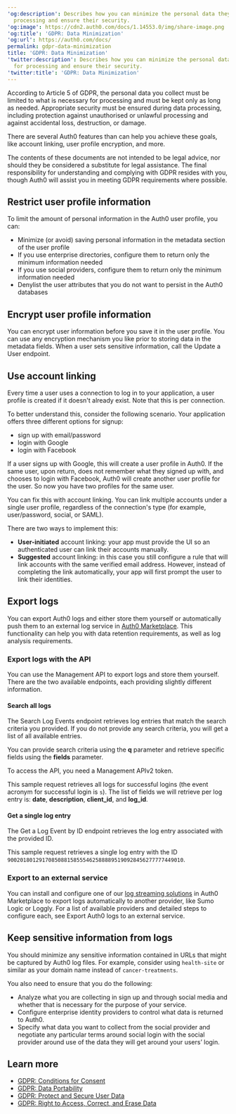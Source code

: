 ---
'og:description': Describes how you can minimize the personal data they collect for
  processing and ensure their security.
'og:image': https://cdn2.auth0.com/docs/1.14553.0/img/share-image.png
'og:title': 'GDPR: Data Minimization'
'og:url': https://auth0.com/docs/
permalink: gdpr-data-minimization
title: 'GDPR: Data Minimization'
'twitter:description': Describes how you can minimize the personal data they collect
  for processing and ensure their security.
'twitter:title': 'GDPR: Data Minimization'
---
According to Article 5 of GDPR, the personal data you collect must be limited to what is necessary for processing and must be kept only as long as needed. Appropriate security must be ensured during data processing, including protection against unauthorised or unlawful processing and against accidental loss, destruction, or damage.

There are several Auth0 features than can help you achieve these goals, like account linking, user profile encryption, and more.

<Callout icon="file-lines" color="#0EA5E9" iconType="regular">

The contents of these documents are not intended to be legal advice, nor should they be considered a substitute for legal assistance. The final responsibility for understanding and complying with GDPR resides with you, though Auth0 will assist you in meeting GDPR requirements where possible.

</Callout>

## Restrict user profile information

To limit the amount of personal information in the Auth0 user profile, you can:

* Minimize (or avoid) saving personal information in the metadata section of the user profile
* If you use enterprise directories, configure them to return only the minimum information needed
* If you use social providers, configure them to return only the minimum information needed
* Denylist the user attributes that you do not want to persist in the Auth0 databases

## Encrypt user profile information

You can encrypt user information before you save it in the user profile. You can use any encryption mechanism you like prior to storing data in the metadata fields. When a user sets sensitive information, call the Update a User endpoint.

## Use account linking

Every time a user uses a connection to log in to your application, a user profile is created if it doesn't already exist. Note that this is per connection.

To better understand this, consider the following scenario. Your application offers three different options for signup:

* sign up with email/password
* login with Google
* login with Facebook

If a user signs up with Google, this will create a user profile in Auth0. If the same user, upon return, does not remember what they signed up with, and chooses to login with Facebook, Auth0 will create another user profile for the user. So now you have two profiles for the same user.

You can fix this with account linking. You can link multiple accounts under a single user profile, regardless of the connection's type (for example, user/password, social, or <Tooltip tip="Security Assertion Markup Language (SAML): Standardized protocol allowing two parties to exchange authentication information without a password." cta="View Glossary" href="/docs/glossary?term=SAML">SAML</Tooltip>).

There are two ways to implement this:

* **User-initiated** account linking: your app must provide the UI so an authenticated user can link their accounts manually.
* **Suggested** account linking: in this case you still configure a rule that will link accounts with the same verified email address. However, instead of completing the link automatically, your app will first prompt the user to link their identities.

## Export logs

You can export Auth0 logs and either store them yourself or automatically push them to an external log service in [Auth0 Marketplace](https://marketplace.auth0.com/features/log-streaming). This functionality can help you with data retention requirements, as well as log analysis requirements.

### Export logs with the API

You can use the <Tooltip tip="Management API: A product to allow customers to perform administrative tasks." cta="View Glossary" href="/docs/glossary?term=Management+API">Management API</Tooltip> to export logs and store them yourself. There are the two available endpoints, each providing slightly different information.

#### Search all logs

The Search Log Events endpoint retrieves log entries that match the search criteria you provided. If you do not provide any search criteria, you will get a list of all available entries.

You can provide search criteria using the **q** parameter and retrieve specific fields using the **fields** parameter.

To access the API, you need a Management APIv2 token.

This sample request retrieves all logs for successful logins (the event acronym for successful login is `s`). The list of fields we will retrieve per log entry is: **date**, **description**, **client_id**, and **log_id**.

#### Get a single log entry

The Get a Log Event by ID endpoint retrieves the log entry associated with the provided ID.

This sample request retrieves a single log entry with the ID `90020180129170850881585554625888895190928456277777449010`.

### Export to an external service

You can install and configure one of our [log streaming solutions](https://marketplace.auth0.com/features/log-streaming) in Auth0 Marketplace to export logs automatically to another provider, like Sumo Logic or Loggly. For a list of available providers and detailed steps to configure each, see Export Auth0 logs to an external service.

## Keep sensitive information from logs

You should minimize any sensitive information contained in URLs that might be captured by Auth0 log files. For example, consider using `health-site` or similar as your domain name instead of `cancer-treatments`.

You also need to ensure that you do the following:

* Analyze what you are collecting in sign up and through social media and whether that is necessary for the purpose of your service.
* Configure enterprise <Tooltip tip="Identity Provider (IdP): Service that stores and manages digital identities." cta="View Glossary" href="/docs/glossary?term=identity+providers">identity providers</Tooltip> to control what data is returned to Auth0.
* Specify what data you want to collect from the social provider and negotiate any particular terms around social login with the social provider around use of the data they will get around your users’ login.

## Learn more

* [GDPR: Conditions for Consent](/docs/secure/data-privacy-and-compliance/gdpr/gdpr-conditions-for-consent)
* [GDPR: Data Portability](/docs/secure/data-privacy-and-compliance/gdpr/gdpr-data-portability)
* [GDPR: Protect and Secure User Data](/docs/secure/data-privacy-and-compliance/gdpr/gdpr-protect-and-secure-user-data)
* [GDPR: Right to Access, Correct, and Erase Data](/docs/secure/data-privacy-and-compliance/gdpr/gdpr-right-to-access-correct-and-erase-data)